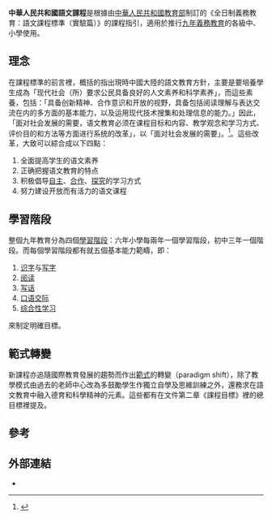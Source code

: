 '''中華人民共和國語文課程'''是根據由[[中華人民共和國教育部|中華人民共和國教育部]]制訂的《全日制義務教育：語文課程標準（實驗篇）》的課程指引，適用於推行[[九年義務教育|九年義務教育]]的各級中、小學使用。

==理念==
在課程標準的前言裡，概括的指出現時中國大陸的語文教育方針，主要是要培養學生成為「现代社会（所）要求公民具备良好的人文素养和科学素养」，而這些素養，包括：「具备创新精神、合作意识和开放的视野，具备包括阅读理解与表达交流在内的多方面的基本能力，以及运用现代技术搜集和处理信息的能力。」因此，「面对社会发展的需要，语文教育必须在课程目标和内容、教学观念和学习方式、评价目的和方法等方面进行系统的改革」，以「面对社会发展的需要」。<ref>{{Cite web |url=http://www.being.org.cn/ncs/chn/chn.htm |title=惟存教育--课程标准--国家课程标准专辑：语文课程标准 |accessdate=2006-05-22 |archive-date=2006-05-22 |archive-url=https://web.archive.org/web/20060522053855/http://www.being.org.cn/ncs/chn/chn.htm |dead-url=yes }}</ref>。這些改革，大致可以綜合成以下四點：
# 全面提高学生的语文素养
# 正确把握语文教育的特点
# 积极倡导[[自主学习|自主]]、[[合作学习|合作]]、[[探究学习|探究]]的学习方式
# 努力建设开放而有活力的语文课程

==學習階段==
整個九年教育分為四個[[學習階段|學習階段]]：六年小學每兩年一個學習階段，初中三年一個階段。而每個學習階段都有就五個基本能力範疇，即：
# [[识字|识字]]与[[写字|写字]]
# [[阅读|阅读]]
# [[写话|写话]]
# [[口语交际|口语交际]]
# [[综合性学习|综合性学习]]
來制定明確目標。

==範式轉變==
新課程亦追隨國際教育發展的趨勢而作出[[範式|範式]]的轉變（paradigm shift），除了教學模式由過去的老師中心改為多鼓勵學生作獨立自學及思維訓練之外，還務求在語文教育中融入德育和科學精神的元素。這些都有在文件第二章《課程目標》裡的總目標裡提及。

{{edu-stub}}

==參考==
<references />

==外部連結==
*